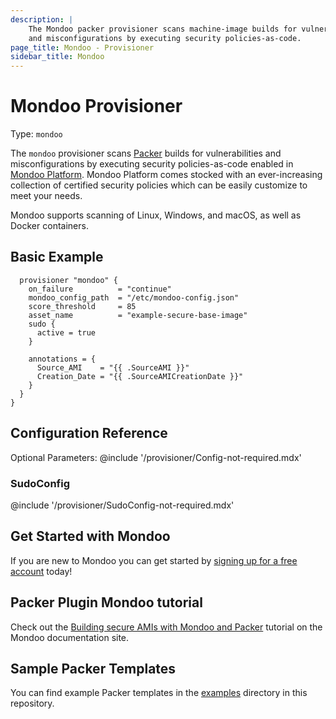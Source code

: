 ```yaml
---
description: |
    The Mondoo packer provisioner scans machine-image builds for vulnerabilities
    and misconfigurations by executing security policies-as-code.
page_title: Mondoo - Provisioner
sidebar_title: Mondoo
---
```


# Mondoo Provisioner

Type: `mondoo`

The `mondoo` provisioner scans [Packer](https://www.packer.io)
builds for vulnerabilities and misconfigurations by executing security
policies-as-code enabled in [Mondoo Platform](https://console.mondoo.com).
Mondoo Platform comes stocked with an ever-increasing collection of
certified security policies which can be easily customize to meet your needs.

Mondoo supports scanning of Linux, Windows, and macOS, as well as Docker containers.

## Basic Example
```hcl
  provisioner "mondoo" {
    on_failure          = "continue"
    mondoo_config_path  = "/etc/mondoo-config.json"
    score_threshold     = 85
    asset_name          = "example-secure-base-image"
    sudo {
      active = true
    }

    annotations = {
      Source_AMI    = "{{ .SourceAMI }}"
      Creation_Date = "{{ .SourceAMICreationDate }}"
    }
  }
}
```

## Configuration Reference

Optional Parameters:
@include '/provisioner/Config-not-required.mdx'

### SudoConfig
@include '/provisioner/SudoConfig-not-required.mdx'

## Get Started with Mondoo

If you are new to Mondoo you can get started by [signing up for a free account](https://mondoo.com/docs/tutorials/mondoo/account-setup/) today!

## Packer Plugin Mondoo tutorial

Check out the [Building secure AMIs with Mondoo and Packer](https://mondoo.com/docs/tutorials/aws/build-secure-amis-packer/) tutorial on the Mondoo documentation site.

## Sample Packer Templates

You can find example Packer templates in the [examples](https://github.com/mondoohq/packer-plugin-mondoo/tree/main/examples) directory in this repository.